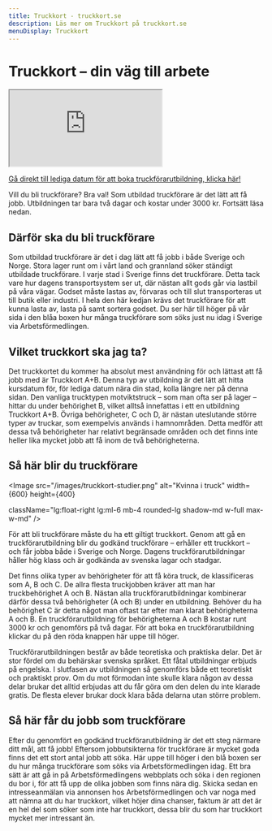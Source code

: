 ```yaml
---
title: Truckkort - truckkort.se
description: Läs mer om Truckkort på truckkort.se
menuDisplay: Truckkort
---
```




# Truckkort – din väg till arbete

<div className="w-full h-96 mb-6">
  <iframe
    src="https://www.youtube.com/embed/hWSLB08Zbuo?start=23"
    title="YouTube video"
    allow="accelerometer; autoplay; clipboard-write; encrypted-media; gyroscope; picture-in-picture"
    allowFullScreen
    className="w-full h-full"
  ></iframe>
</div>


[Gå direkt till lediga datum för att boka truckförarutbildning, klicka här!](/truckkort#lediga-kursdatum)

Vill du bli truckförare? Bra val! Som utbildad truckförare är det lätt att få jobb. Utbildningen tar bara två dagar och kostar under 3000 kr. Fortsätt läsa nedan.

## Därför ska du bli truckförare
Som utbildad truckförare är det i dag lätt att få jobb i både Sverige och Norge. Stora lager runt om i vårt land och grannland söker ständigt utbildade truckförare. I varje stad i Sverige finns det truckförare. Detta tack vare hur dagens transportsystem ser ut, där nästan allt gods går via lastbil på våra vägar. Godset måste lastas av, förvaras och till slut transporteras ut till butik eller industri. I hela den här kedjan krävs det truckförare för att kunna lasta av, lasta på samt sortera godset. Du ser här till höger på vår sida i den blåa boxen hur många truckförare som söks just nu idag i Sverige via Arbetsförmedlingen.

## Vilket truckkort ska jag ta?
Det truckkortet du kommer ha absolut mest användning för och lättast att få jobb med är Truckkort A+B. Denna typ av utbildning är det lätt att hitta kursdatum för, för lediga datum nära din stad, kolla längre ner på denna sidan. Den vanliga trucktypen motviktstruck – som man ofta ser på lager – hittar du under behörighet B, vilket alltså innefattas i ett en utbildning Truckkort A+B. Övriga behörigheter, C och D, är nästan uteslutande större typer av truckar, som exempelvis används i hamnområden. Detta medför att dessa två behörigheter har relativt begränsade områden och det finns inte heller lika mycket jobb att få inom de två behörigheterna.

## Så här blir du truckförare
<Image
  src="/images/truckkort-studier.png"
  alt="Kvinna i truck"
  width={600}
  height={400}

className="lg:float-right lg:ml-6 mb-4 rounded-lg shadow-md w-full max-w-md"
/>

För att bli truckförare måste du ha ett giltigt truckkort. Genom att gå en truckförarutbildning blir du godkänd truckförare – erhåller ett truckkort – och får jobba både i Sverige och Norge. Dagens truckförarutbildningar håller hög klass och är godkända av svenska lagar och stadgar.

Det finns olika typer av behörigheter för att få köra truck, de klassificeras som A, B och C. De allra flesta truckjobben kräver att man har truckbehörighet A och B. Nästan alla truckförarutbildningar kombinerar därför dessa två behörigheter (A och B) under en utbildning. Behöver du ha behörighet C är detta något man oftast tar efter man klarat behörigheterna A och B. En truckförarutbildning för behörigheterna A och B kostar runt 3000 kr och genomförs på två dagar. För att boka en truckförarutbildning klickar du på den röda knappen här uppe till höger.

Truckförarutbildningen består av både teoretiska och praktiska delar. Det är stor fördel om du behärskar svenska språket. Ett fåtal utbildningar erbjuds på engelska. I slutfasen av utbildningen så genomförs både ett teoretiskt och praktiskt prov. Om du mot förmodan inte skulle klara någon av dessa delar brukar det alltid erbjudas att du får göra om den delen du inte klarade gratis. De flesta elever brukar dock klara båda delarna utan större problem.

## Så här får du jobb som truckförare
Efter du genomfört en godkänd truckförarutbildning är det ett steg närmare ditt mål, att få jobb! Eftersom jobbutsikterna för truckförare är mycket goda finns det ett stort antal jobb att söka. Här uppe till höger i den blå boxen ser du hur många truckförare som söks via Arbetsförmedlingen idag. Ett bra sätt är att gå in på Arbetsförmedlingens webbplats och söka i den regionen du bor i, för att få upp de olika jobben som finns nära dig. Skicka sedan en intresseanmälan via annonsen hos Arbetsförmedlingen och var noga med att nämna att du har truckkort, vilket höjer dina chanser, faktum är att det är en hel del som söker som inte har truckkort, dessa blir du som har truckkort mycket mer intressant än.

<Faq />

<ForkliftCourses />
